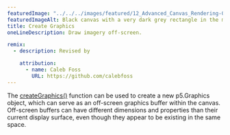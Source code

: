 ---
featuredImage: "../../../images/featured/12_Advanced_Canvas_Rendering-00_Create_Graphics-thumbnail.png"
featuredImageAlt: Black canvas with a very dark grey rectangle in the middle. A white circle is at the edge of the rectangle.
title: Create Graphics
oneLineDescription: Draw imagery off-screen.

remix:
  - description: Revised by

    attribution:
      - name: Caleb Foss
        URL: https://github.com/calebfoss
---

The
<a href="https://p5js.org/reference/p5/createGraphics" target="_blank">createGraphics()</a>
function can be used to create a new p5.Graphics object, which can serve as
an off-screen graphics buffer within the canvas. Off-screen buffers can have
different dimensions and properties than their current display surface, even
though they appear to be existing in the same space.